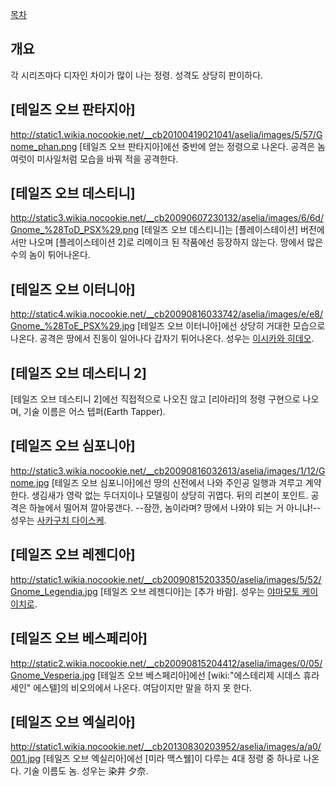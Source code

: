 [[목차]]

== 개요 ==
각 시리즈마다 디자인 차이가 많이 나는 정령. 성격도 상당히 판이하다.

== [테일즈 오브 판타지아] ==
http://static1.wikia.nocookie.net/__cb20100419021041/aselia/images/5/57/Gnome_phan.png
[테일즈 오브 판타지아]에선 중반에 얻는 정령으로 나온다. 공격은 놈 여럿이 미사일처럼 모습을 바꿔 적을 공격한다.

== [테일즈 오브 데스티니] ==
http://static3.wikia.nocookie.net/__cb20090607230132/aselia/images/6/6d/Gnome_%28ToD_PSX%29.png
[테일즈 오브 데스티니]는 [플레이스테이션] 버전에서만 나오며 [플레이스테이션 2]로 리메이크 된 작품에선 등장하지 않는다. 땅에서 많은 수의 놈이 튀어나온다.

== [테일즈 오브 이터니아] ==
http://static4.wikia.nocookie.net/__cb20090816033742/aselia/images/e/e8/Gnome_%28ToE_PSX%29.jpg
[테일즈 오브 이터니아]에선 상당히 거대한 모습으로 나온다. 공격은 땅에서 진동이 일어나다 갑자기 튀어나온다. 성우는 [[이시카와 히데오]].

== [테일즈 오브 데스티니 2] ==
[테일즈 오브 데스티니 2]에선 직접적으로 나오진 않고 [리아라]의 정령 구현으로 나오며, 기술 이름은 어스 텝퍼(Earth Tapper).

== [테일즈 오브 심포니아] ==
http://static3.wikia.nocookie.net/__cb20090816032613/aselia/images/1/12/Gnome.jpg
[테일즈 오브 심포니아]에선 땅의 신전에서 나와 주인공 일행과 겨루고 계약한다. 생김새가 영락 없는 두더지이나 모델링이 상당히 귀엽다. 뒤의 리본이 포인트. 공격은 하늘에서 떨어져 깔아뭉갠다. --잠깐, 놈이라며? 땅에서 나와야 되는 거 아니냐!-- 성우는 [[사카구치 다이스케]].

== [테일즈 오브 레젠디아] ==
http://static1.wikia.nocookie.net/__cb20090815203350/aselia/images/5/52/Gnome_Legendia.jpg
[테일즈 오브 레젠디아]는 [추가 바람]. 성우는 [[야마모토 케이이치로]].

== [테일즈 오브 베스페리아] ==
http://static2.wikia.nocookie.net/__cb20090815204412/aselia/images/0/05/Gnome_Vesperia.jpg
[테일즈 오브 베스페리아]에선 [wiki:"에스테리제 시데스 휴라세인" 에스텔]의 비오의에서 나온다. 여담이지만 말을 하지 못 한다.

== [테일즈 오브 엑실리아] ==
http://static1.wikia.nocookie.net/__cb20130830203952/aselia/images/a/a0/001.jpg
[테일즈 오브 엑실리아]에선 [미라 맥스웰]이 다루는 4대 정령 중 하나로 나온다. 기술 이름도 놈. 성우는 染井 夕奈.
